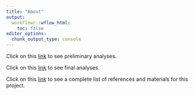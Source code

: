 ```yaml
---
title: "About"
output:
  workflowr::wflow_html:
    toc: false
editor_options:
  chunk_output_type: console
---
```



Click on this [link](prelim_analysis.html) to see preliminary analyses.

Click on this [link](analysis.html) to see final analyses.

Click on this [link](materials.html) to see a complete list of references and materials for this project.